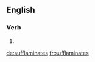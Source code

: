 ==English==

===Verb===
{{head|en|verb form}}

# {{en-third-person singular of|sufflaminate}}

[[de:sufflaminates]]
[[fr:sufflaminates]]
